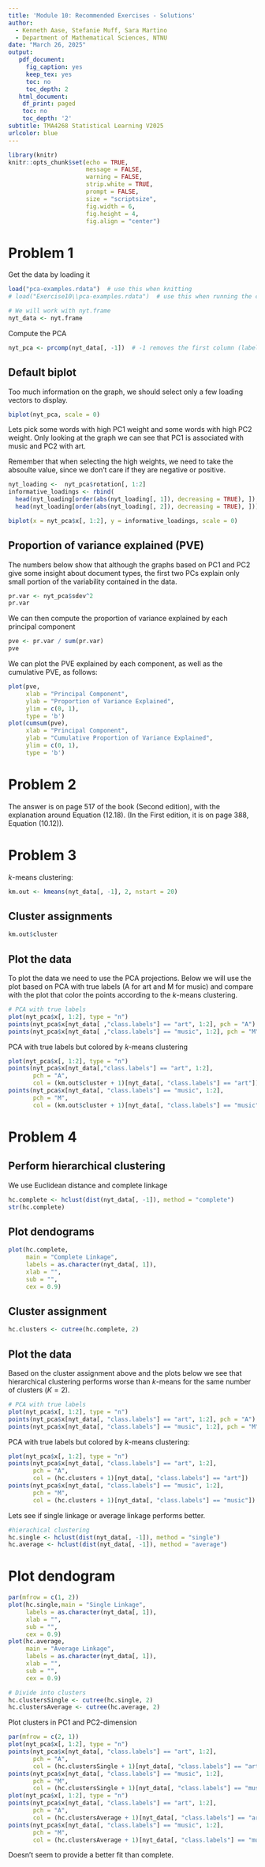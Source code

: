 ```yaml
---
title: 'Module 10: Recommended Exercises - Solutions'
author: 
  - Kenneth Aase, Stefanie Muff, Sara Martino
  - Department of Mathematical Sciences, NTNU
date: "March 26, 2025"
output:
   pdf_document:
     fig_caption: yes
     keep_tex: yes
     toc: no
     toc_depth: 2
   html_document:
    df_print: paged
    toc: no
    toc_depth: '2'
subtitle: TMA4268 Statistical Learning V2025
urlcolor: blue
---
```


```r
library(knitr)
knitr::opts_chunk$set(echo = TRUE,
                      message = FALSE,
                      warning = FALSE,
                      strip.white = TRUE,
                      prompt = FALSE,
                      size = "scriptsize",
                      fig.width = 6,
                      fig.height = 4,
                      fig.align = "center")
```

# Problem 1

Get the data by loading it
```r
load("pca-examples.rdata")  # use this when knitting
# load("Exercise10\\pca-examples.rdata")  # use this when running the code in Rmd

# We will work with nyt.frame
nyt_data <- nyt.frame
```

Compute the PCA

```r
nyt_pca <- prcomp(nyt_data[, -1])  # -1 removes the first column (label)
```

## Default biplot

Too much information on the graph, we should select only a few loading vectors to display.

```r
biplot(nyt_pca, scale = 0)
```

Lets pick some words with high PC1 weight and some words with high PC2 weight. Only looking at the graph we can see that PC1 is associated with music and PC2 with art.

Remember that when selecting the high weights, we need to take the absoulte value, since we don't care if they are negative or positive.

```r
nyt_loading <-  nyt_pca$rotation[, 1:2]
informative_loadings <- rbind(
  head(nyt_loading[order(abs(nyt_loading[, 1]), decreasing = TRUE), ]),
  head(nyt_loading[order(abs(nyt_loading[, 2]), decreasing = TRUE), ]))

biplot(x = nyt_pca$x[, 1:2], y = informative_loadings, scale = 0)
```

## Proportion of variance explained (PVE) 

The numbers below show that although the graphs based on PC1 and PC2 give some insight about document types, the first two PCs explain only small portion of the variability contained in the data.

```r
pr.var <- nyt_pca$sdev^2
pr.var
```

We can then compute the proportion of variance explained by each principal component

```r
pve <- pr.var / sum(pr.var)
pve
```

We can plot the PVE explained by each component, as well
as the cumulative PVE, as follows:

```r
plot(pve, 
     xlab = "Principal Component", 
     ylab = "Proportion of Variance Explained", 
     ylim = c(0, 1),
     type = 'b')
plot(cumsum(pve), 
     xlab = "Principal Component", 
     ylab = "Cumulative Proportion of Variance Explained", 
     ylim = c(0, 1),
     type = 'b')
```

# Problem 2

The answer is on page 517 of the book (Second edition), with the explanation around Equation (12.18). (In the First edition, it is on page 388, Equation (10.12)).

# Problem 3

$k$-means clustering:

```r
km.out <- kmeans(nyt_data[, -1], 2, nstart = 20)
```

## Cluster assignments

```r
km.out$cluster
```

## Plot the data

To plot the data we need to use the PCA projections. Below we will use the plot based on PCA with true labels (A for art and M for music) and compare with the plot that color the points according to the $k$-means clustering.

```r
# PCA with true labels
plot(nyt_pca$x[, 1:2], type = "n")
points(nyt_pca$x[nyt_data[ ,"class.labels"] == "art", 1:2], pch = "A")
points(nyt_pca$x[nyt_data[ ,"class.labels"] == "music", 1:2], pch = "M")
```


PCA with true labels but colored by $k$-means clustering
```r
plot(nyt_pca$x[, 1:2], type = "n")
points(nyt_pca$x[nyt_data[,"class.labels"] == "art", 1:2],
       pch = "A",
       col = (km.out$cluster + 1)[nyt_data[, "class.labels"] == "art"])
points(nyt_pca$x[nyt_data[, "class.labels"] == "music", 1:2],
       pch = "M",
       col = (km.out$cluster + 1)[nyt_data[, "class.labels"] == "music"])
```

# Problem 4

## Perform hierarchical clustering

We use Euclidean distance and complete linkage

```r
hc.complete <- hclust(dist(nyt_data[, -1]), method = "complete")
str(hc.complete)
```

## Plot dendograms

```r
plot(hc.complete,
     main = "Complete Linkage",
     labels = as.character(nyt_data[, 1]), 
     xlab = "",
     sub = "",
     cex = 0.9)
```

## Cluster assignment

```r
hc.clusters <- cutree(hc.complete, 2)
```

## Plot the data

Based on the cluster assignment above and the plots below we see that hierarchical clustering performs worse than $k$-means for the same number of clusters ($K=2$).


```r
# PCA with true labels
plot(nyt_pca$x[, 1:2], type = "n")
points(nyt_pca$x[nyt_data[, "class.labels"] == "art", 1:2], pch = "A")
points(nyt_pca$x[nyt_data[, "class.labels"] == "music", 1:2], pch = "M")
```


PCA with true labels but colored by $k$-means clustering:

```r
plot(nyt_pca$x[, 1:2], type = "n")
points(nyt_pca$x[nyt_data[, "class.labels"] == "art", 1:2],
       pch = "A",
       col = (hc.clusters + 1)[nyt_data[, "class.labels"] == "art"])
points(nyt_pca$x[nyt_data[, "class.labels"] == "music", 1:2],
       pch = "M",
       col = (hc.clusters + 1)[nyt_data[, "class.labels"] == "music"])
```

Lets see if single linkage or average linkage performs better.

```r
#hierachical clustering
hc.single <- hclust(dist(nyt_data[, -1]), method = "single")
hc.average <- hclust(dist(nyt_data[, -1]), method = "average")
```


# Plot dendogram

```r
par(mfrow = c(1, 2))
plot(hc.single,main = "Single Linkage", 
     labels = as.character(nyt_data[, 1]),
     xlab = "",
     sub = "",
     cex = 0.9)
plot(hc.average,
     main = "Average Linkage", 
     labels = as.character(nyt_data[, 1]),
     xlab = "",
     sub = "",
     cex = 0.9)

# Divide into clusters
hc.clustersSingle <- cutree(hc.single, 2)
hc.clustersAverage <- cutree(hc.average, 2)
```

Plot clusters in PC1 and PC2-dimension
```r
par(mfrow = c(2, 1))
plot(nyt_pca$x[, 1:2], type = "n")
points(nyt_pca$x[nyt_data[, "class.labels"] == "art", 1:2],
       pch = "A",
       col = (hc.clustersSingle + 1)[nyt_data[, "class.labels"] == "art"])
points(nyt_pca$x[nyt_data[, "class.labels"] == "music", 1:2],
       pch = "M",
       col = (hc.clustersSingle + 1)[nyt_data[, "class.labels"] == "music"])
plot(nyt_pca$x[, 1:2], type = "n")
points(nyt_pca$x[nyt_data[, "class.labels"] == "art", 1:2],
       pch = "A",
       col = (hc.clustersAverage + 1)[nyt_data[, "class.labels"] == "art"])
points(nyt_pca$x[nyt_data[, "class.labels"] == "music", 1:2],
       pch = "M",
       col = (hc.clustersAverage + 1)[nyt_data[, "class.labels"] == "music"])
```

Doesn't seem to provide a better fit than complete. 
